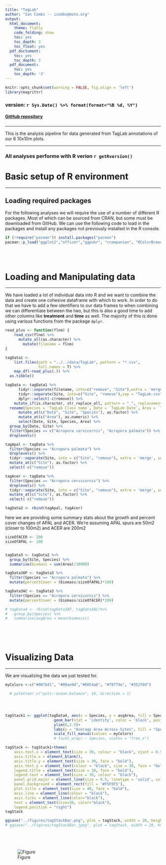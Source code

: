 ```yaml
---
title: "TagLab"
author: "Ian Combs -- icombs@mote.org"
output:
  html_document:
    theme: flatly
    code_folding: show
    toc: yes
    toc_depth: 3
    toc_float: yes
  pdf_doctument:
    toc: yes
    toc_depth: 3
  pdf_document:
    toc: yes
    toc_depth: '3'
---
```


```r
knitr::opts_chunk$set(warning = FALSE, fig.align = 'left')
library(magrittr)
```

### version: `r Sys.Date() %>% format(format="%B %d, %Y")`

<!-- this is where the DOI would go  [![DOI](https://zenodo.org/badge/DOI/10.5281/zenodo.3675991.svg)](https://doi.org/10.5281/zenodo.3675991)
-->


#### [GitHub repository](https://github.com/icombs2017/photogrammetryNOAA.git){target="_blank"}

###
***
This is the analysis pipeline for data generated from TagLab annotations of our 6 10x10m plots.


***
### All analyses performe with R verion `r getRversion()`
# Basic setup of R environment
***
## Loading required packages

For the following analyses we will require the use of a number of different R packages. Most of which can be sourced from CRAN, but some must be downloaded from GitHub. We can use the following code to load in the packages and install any packages not previously installed in the R console.

```r
if (!require("pacman")) install.packages("pacman")
pacman::p_load("ggplot2","officer","ggpubr", "rcompanion", "RColorBrewer", "patchwork", "magrittr","reshape2", "stringr", "plyr", "dplyr", "flextable", "tidyr", "tibble", "vegan", "paletteer", "purrr", "readr")
```


<br><br>

# Loading and Manipulating data
***

We have loaded a lot of individual data into R and we want to combine the data and create one cohesive dataframe with which to work. In order to do that we have to add a few identifiers to our data frames to when combining we can differentiate between the two, but this is also a good time to add other columns like **treatment** and **time** as well. The majority of this is done using various functions from the package `dplyr`.

```r
read_plus <- function(flnm) {
    read_csv(flnm) %>%
      mutate_all(as.character) %>%
        mutate(filename = flnm)
}

tagData1 <-
    list.files(path = "../../data/TagLab", pattern = "*.csv",
               full.names = T) %>%
    map_df(~read_plus(.)) %>%
  as.tibble()

tagData <- tagData1 %>%
      tidyr::separate(filename, into=c("remove", "Site"),extra = 'merge',sep = 18) %>%
      tidyr::separate(Site, into=c("Site", "remove"),sep = "TagLab.csv") %>%
      dplyr::select(-c(remove)) %>%
    mutate_if(is.character, str_replace_all, pattern = "_", replacement = "-") %>%
  rename(Species = `TagLab Class name`, Date = `TagLab Date`, Area = `TagLab Area`) %>%
      mutate_at(c("Date", "Site", "Species"), as.factor) %>%
      mutate_at(c("Area"), as.numeric) %>%
      select(Date, Site, Species, Area) %>%
  group_by(Date, Site) %>%
  filter(Species == c("Acropora cervicornis", "Acropora palmata")) %>%
  droplevels()

tagApal <- tagData %>%
  filter(Species == "Acropora palmata") %>%
  droplevels() %>%
  tidyr::separate(Site, into = c("Site", "remove"), extra = 'merge', sep = 7) %>%
  mutate_at(c("Site"), as.factor) %>%
  select(-c("remove"))

tagAcer <- tagData %>%
  filter(Species == "Acropora cervicornis") %>%
  droplevels() %>%
  tidyr::separate(Site, into = c("Site", "remove"), extra = 'merge', sep = 5) %>%
  mutate_at(c("Site"), as.factor) %>%
  select(-c("remove"))

tagData2 <- rbind(tagApal, tagAcer)


```

here we are providing some summary stats about the growth and percent cover changes of APAL and ACER. We're assuming APAL spurs are 50m2 (closer to 100m2) and ACER are 200m2


```r

sizeOfACER <- 200
sizeOfAPAL <- 100


tagData3 <- tagData2 %>%
  group_by(Site, Species) %>%
  summarise(biomass = sum(Area)/10000)

tagData3AP <- tagData3 %>%
  filter(Species == "Acropora palmata") %>%
  mutate(percentCover = (biomass/sizeOfAPAL)*100)

tagData3AC <- tagData3 %>%
  filter(Species == "Acropora cervicornis") %>%
  mutate(percentCover = (biomass/sizeOfACER)*100)

# tagData4 <- rbind(tagData3AP, tagData3AC)%>%
#   group_by(Species) %>%
#   summarise(avgArea = mean(biomass))



```


<br><br>

# Visualizing Data
***
We are visualizing the data we just tested for.

```r

myColors <-c("#007b41", "#00ae9d","#0054a6", "#78779e", "#352f6d")

  # paletteer_c("pals::ocean.balance", 10, direction = 1)




tagStack1 <- ggplot(tagData4, aes(x = Species, y = avgArea, fill = Species))+
                      geom_bar(stat = 'identity', color = 'black', position = position_stack(reverse = TRUE), alpha = 0.8)+
                      ylim(0,2.5)+
                      labs(y = "Average Area Across Sites", fill = "Species", title = "2D Surface Area")+
                      scale_fill_manual(values = myColors)
                      # facet_wrap(.~ Species, scales = "free_x")

tagStack <- tagStack1+theme(
    axis.text.x = element_text(size = 30, colour = "black", vjust = 0.5, hjust = 0.5, face= "bold"),
    axis.title.x = element_blank(),
    axis.title.y = element_text(size = 30, face = "bold"),
    axis.text.y = element_text(colour = "black", size = 30, face = "bold"),
    legend.title = element_text(size = 30, face = "bold"),
    legend.text = element_text(size = 30, colour = "black"),
    panel.grid.major = element_line(size = 0.5, linetype = 'solid', colour = "white"),
    panel.background = element_rect(fill = '#F5F5F5'),
    plot.title = element_text(size = 40, face = "bold"),
    axis.line = element_line(colour = "black"),
    axis.ticks = element_line(color="black"),
    text = element_text(size=30, color="black"),
    legend.position = "right")
tagStack

ggsave("../figures/tagStackBar.png", plot = tagStack, width = 20, height = 15, units = 'in', dpi = 600)
# ggsave("../figures/tagStackBar.jpeg", plot = tagStack, width = 20, height = 15, units = "in", dpi = 600)






```
![Figure](../figures/tagStackBar.png)
